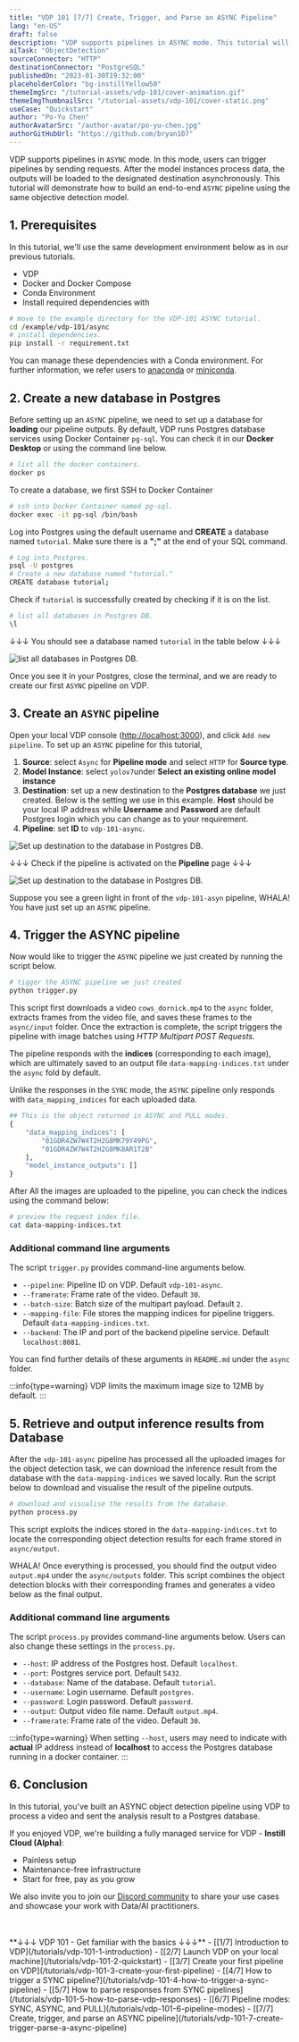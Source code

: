 ```yaml
---
title: "VDP 101 [7/7] Create, Trigger, and Parse an ASYNC Pipeline"
lang: "en-US"
draft: false
description: "VDP supports pipelines in ASYNC mode. This tutorial will demonstrate how to build an end-to-end ASYNC pipeline using the same objective detection model."
aiTask: "ObjectDetection"
sourceConnector: "HTTP"
destinationConnector: "PostgreSQL"
publishedOn: "2023-01-30T19:32:00"
placeholderColor: "bg-instillYellow50"
themeImgSrc: "/tutorial-assets/vdp-101/cover-animation.gif"
themeImgThumbnailSrc: "/tutorial-assets/vdp-101/cover-static.png"
useCase: "Quickstart"
author: "Po-Yu Chen"
authorAvatarSrc: "/author-avatar/po-yu-chen.jpg"
authorGitHubUrl: "https://github.com/bryan107"
---
```


VDP supports pipelines in `ASYNC` mode. In this mode, users can trigger pipelines by sending requests. After the model instances process data, the outputs will be loaded to the designated destination asynchronously. This tutorial will demonstrate how to build an end-to-end `ASYNC` pipeline using the same objective detection model.

## 1. Prerequisites

In this tutorial, we'll use the same development environment below as in our previous tutorials.

- VDP
- Docker and Docker Compose
- Conda Environment
- Install required dependencies with

```bash
# move to the example directory for the VDP-101 ASYNC tutorial.
cd /example/vdp-101/async
# install dependencies.
pip install -r requirement.txt
```

You can manage these dependencies with a Conda environment. For further information, we refer users to [anaconda](https://docs.anaconda.com/anaconda/install/silent-mode/) or [miniconda](https://docs.conda.io/projects/conda/en/latest/user-guide/install/index.html#installing-conda-on-a-system-that-has-other-python-installations-or-packages).

## 2. Create a new database in Postgres

Before setting up an `ASYNC` pipeline, we need to set up a database for **loading** our pipeline outputs. By default, VDP runs Postgres database services using Docker Container `pg-sql`. You can check it in our **Docker Desktop** or using the command line below.

```bash
# list all the docker containers.
docker ps
```

To create a database, we first SSH to Docker Container

```bash
# ssh into Docker Container named pg-sql.
docker exec -it pg-sql /bin/bash
```

Log into Postgres using the default username and **CREATE** a database named `tutorial`. Make sure there is a **";"** at the end of your SQL command.

```bash
# Log into Postgres.
psql -U postgres
# Create a new database named "tutorial."
CREATE database tutorial;
```

Check if `tutorial` is successfully created by checking if it is on the list.

```bash
# list all databases in Postgres DB.
\l
```

↓↓↓ You should see a database named `tutorial` in the table below ↓↓↓

<img
  src="/tutorial-assets/vdp-101/7-async-pipeline/create-postgres-db.png"
  alt="list all databases in Postgres DB."
/>

Once you see it in your Postgres, close the terminal, and we are ready to create our first `ASYNC` pipeline on VDP.

## 3. Create an `ASYNC` pipeline

Open your local VDP console ([http://localhost:3000](http://localhost:3000)), and click `Add new pipeline`. To set up an `ASYNC` pipeline for this tutorial,

1. **Source**: select `Async` for **Pipeline mode** and select `HTTP` for **Source type**.
2. **Model Instance**: select `yolov7`under **Select an existing online model instance**
3. **Destination**: set up a new destination to the **Postgres database** we just created. Below is the setting we use in this example. **Host** should be your local IP address while **Username** and **Password** are default Postgres login which you can change as to your requirement.
4. **Pipeline**: set **ID** to `vdp-101-async`.

<img
  src="/tutorial-assets/vdp-101/7-async-pipeline/async-add-destination.png"
  alt="Set up destination to the database in Postgres DB."
/>

↓↓↓ Check if the pipeline is activated on the **Pipeline** page ↓↓↓

<img
  src="/tutorial-assets/vdp-101/7-async-pipeline/async-pipeline-list.png"
  alt="Set up destination to the database in Postgres DB."
/>

Suppose you see a green light in front of the `vdp-101-asyn` pipeline, WHALA! You have just set up an `ASYNC` pipeline.

## 4. Trigger the ASYNC pipeline

Now would like to trigger the `ASYNC` pipeline we just created by running the script below.

```bash
# tigger the ASYNC pipeline we just created
python trigger.py
```

This script first downloads a video `cows_dornick.mp4` to the `async` folder, extracts frames from the video file, and saves these frames to the `async/input` folder. Once the extraction is complete, the script triggers the pipeline with image batches using _HTTP Multipart POST Requests_.

The pipeline responds with the **indices** (corresponding to each image), which are ultimately saved to an output file `data-mapping-indices.txt` under the `async` fold by default.

Unlike the responses in the `SYNC` mode, the `ASYNC` pipeline only responds with `data_mapping_indices` for each uploaded data.

```python
## This is the object returned in ASYNC and PULL modes.
{
	"data_mapping_indices": [
		"01GDR4ZW7W4T2H2G8MK79Y49PG",
		"01GDR4ZW7W4T2H2G8MK8AR1T2B"
	],
	"model_instance_outputs": []
}

```

After All the images are uploaded to the pipeline, you can check the indices using the command below:

```bash
# preview the request index file.
cat data-mapping-indices.txt
```

### Additional command line arguments

The script `trigger.py` provides command-line arguments below.

- `--pipeline`: Pipeline ID on VDP. Default `vdp-101-async`.
- `--framerate`: Frame rate of the video. Default `30`.
- `--batch-size`: Batch size of the multipart payload. Default `2`.
- `--mapping-file`: File stores the mapping indices for pipeline triggers. Default `data-mapping-indices.txt`.
- `--backend`: The IP and port of the backend pipeline service. Default `localhost:8081`.

You can find further details of these arguments in `README.md` under the `async` folder.

:::info{type=warning}
VDP limits the maximum image size to 12MB by default.
:::

## 5. Retrieve and output inference results from Database

After the `vdp-101-async` pipeline has processed all the uploaded images for the object detection task, we can download the inference result from the database with the `data-mapping-indices` we saved locally. Run the script below to download and visualise the result of the pipeline outputs.

```bash
# download and visualise the results from the database.
python process.py
```

This script exploits the indices stored in the `data-mapping-indices.txt` to locate the corresponding object detection results for each frame stored in `async/output`.

WHALA! Once everything is processed, you should find the output video `output.mp4` under the `async/outputs` folder. This script combines the object detection blocks with their corresponding frames and generates a video below as the final output.

<Youtube id="jokydabr70M" />

### Additional command line arguments

The script `process.py` provides command-line arguments below. Users can also change these settings in the `process.py`.

- `--host`: IP address of the Postgres host. Default `localhost`.
- `--port`: Postgres service port. Default `5432`.
- `--database`: Name of the database. Default `tutorial`.
- `--username`: Login username. Default `postgres`.
- `--password`: Login password. Default `password`.
- `--output`: Output video file name. Default `output.mp4`.
- `--framerate`: Frame rate of the video. Default `30`.

:::info{type=warning}
When setting `--host`, users may need to indicate with **actual** IP address instead of **localhost** to access the Postgres database running in a docker container.
:::

## 6. Conclusion

In this tutorial, you've built an ASYNC object detection pipeline using VDP to process a video and sent the analysis result to a Postgres database.

If you enjoyed VDP, we're building a fully managed service for VDP - **Instill Cloud (Alpha)**:

- Painless setup
- Maintenance-free infrastructure
- Start for free, pay as you grow

<CtaButton
  text="🚀 Join the Instill Cloud waitlist."
  link="https://www.instill.tech/get-access/?utm_source=tutorial&utm_medium=link&utm_campaign=vdp-streamlit-yolov7"
/>

We also invite you to join our [Discord community](http://go.instill.tech/4fajhm) to share your use cases and showcase your work with Data/AI practitioners.

<br />
<br />
**↓↓↓ VDP 101 - Get familiar with the basics ↓↓↓** - [[1/7] Introduction to
VDP](/tutorials/vdp-101-1-introduction) - [[2/7] Launch VDP on your local
machine](/tutorials/vdp-101-2-quickstart) - [[3/7] Create your first pipeline on
VDP](/tutorials/vdp-101-3-create-your-first-pipeline) - [[4/7] How to trigger a
SYNC pipeline?](/tutorials/vdp-101-4-how-to-trigger-a-sync-pipeline) - [[5/7]
How to parse responses from SYNC
pipelines](/tutorials/vdp-101-5-how-to-parse-vdp-responses) - [[6/7] Pipeline
modes: SYNC, ASYNC, and PULL](/tutorials/vdp-101-6-pipeline-modes) - [[7/7]
Create, trigger, and parse an ASYNC
pipeline](/tutorials/vdp-101-7-create-trigger-parse-a-async-pipeline)
